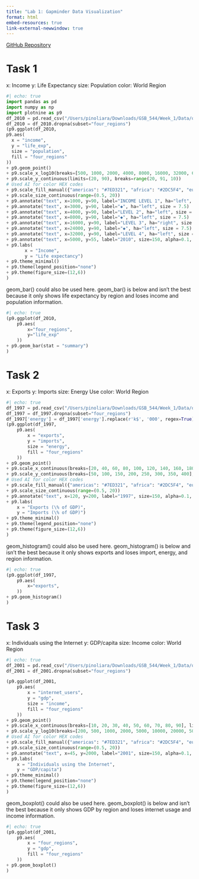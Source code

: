 ```yaml
---
title: "Lab 1: Gapminder Data Visualization"
format: html
embed-resources: true
link-external-newwindow: true
---
```


[GitHub Repository](https://github.com/pinoliar/GSB_544)

# Task 1

x: Income
y: Life Expectancy
size: Population
color: World Region

```python
#| echo: true
import pandas as pd
import numpy as np
import plotnine as p9
df_2010 = pd.read_csv("/Users/pinoliara/Downloads/GSB_544/Week_1/Data/q1data.csv")
df_2010 = df_2010.dropna(subset="four_regions")
(p9.ggplot(df_2010,
p9.aes(
  x = "income",
  y = "life_exp",
  size = "population",
  fill = "four_regions"
))
+ p9.geom_point()
+ p9.scale_x_log10(breaks=[500, 1000, 2000, 4000, 8000, 16000, 32000, 64000], labels=['500', '1000', '2000', '4000', '8000', '16k', '32k', '64k'], limits=[0,128000])
+ p9.scale_y_continuous(limits=(20, 90), breaks=range(20, 91, 10))
# Used AI for color HEX codes
+ p9.scale_fill_manual({"americas": "#7ED321", "africa": "#2DC5F4", "europe": "#F8E71C", "asia": "#FF6F8C"})
+ p9.scale_size_continuous(range=(0.5, 20))
+ p9.annotate("text", x=1000, y=90, label="INCOME LEVEL 1", ha="left", size = 7.5)
+ p9.annotate("text", x=3000, y=90, label="◆", ha="left", size = 7.5)
+ p9.annotate("text", x=4000, y=90, label="LEVEL 2", ha="left", size = 7.5)
+ p9.annotate("text", x=8000, y=90, label="◆", ha="left", size = 7.5)
+ p9.annotate("text", x=16000, y=90, label="LEVEL 3", ha="right", size = 7.5)
+ p9.annotate("text", x=24000, y=90, label="◆", ha="left", size = 7.5)
+ p9.annotate("text", x=32000, y=90, label="LEVEL 4", ha="left", size = 7.5)
+ p9.annotate("text", x=5000, y=55, label="2010", size=150, alpha=0.1, color="gray")
+ p9.labs(
       x = "Income",
       y = "Life expectancy")
+ p9.theme_minimal()
+ p9.theme(legend_position="none")
+ p9.theme(figure_size=(12,6))
)
```

geom_bar() could also be used here. geom_bar() is below and isn't the best because it only shows life expectancy by region and loses income and population information.

```python
#| echo: true
(p9.ggplot(df_2010,
    p9.aes(
        x="four_regions",
        y="life_exp"
    ))
+ p9.geom_bar(stat = "summary")
)
```

# Task 2

x: Exports
y: Imports
size: Energy Use
color: World Region

```python
#| echo: true
df_1997 = pd.read_csv("/Users/pinoliara/Downloads/GSB_544/Week_1/Data/q2data.csv")
df_1997 = df_1997.dropna(subset="four_regions")
df_1997['energy'] = df_1997['energy'].replace(r'k$', '000', regex=True).astype(float)
(p9.ggplot(df_1997,
    p9.aes(
        x = "exports",
        y = "imports", 
        size = "energy",
        fill = "four_regions"
    ))
+ p9.geom_point()
+ p9.scale_x_continuous(breaks=[20, 40, 60, 80, 100, 120, 140, 160, 180, 200, 220], labels=['20', '40', '60', '80', '100','120', '140', '160', '180', '200', '220'], limits=(0, 240))
+ p9.scale_y_continuous(breaks=[50, 100, 150, 200, 250, 300, 350, 400], labels=['50', '100', '150', '200', '250', '300', '350', '400'], limits=(0, 450))
# Used AI for color HEX codes
+ p9.scale_fill_manual({"americas": "#7ED321", "africa": "#2DC5F4", "europe": "#F8E71C", "asia": "#FF6F8C"})
+ p9.scale_size_continuous(range=(0.5, 20))
+ p9.annotate("text", x=120, y=200, label="1997", size=150, alpha=0.1, color="gray")
+ p9.labs(
    x = "Exports (\% of GDP)",
    y = "Imports (\% of GDP)")
+ p9.theme_minimal()
+ p9.theme(legend_position="none")
+ p9.theme(figure_size=(12,6))
)
```

geom_histogram() could also be used here. geom_histogram() is below and isn't the best because it only shows exports and loses import, energy, and region information.

```python
#| echo: true
(p9.ggplot(df_1997,
    p9.aes(
        x="exports",
    ))
+ p9.geom_histogram()
)
```

# Task 3

x: Individuals using the Internet
y: GDP/capita
size: Income
color: World Region

```python
#| echo: true
df_2001 = pd.read_csv("/Users/pinoliara/Downloads/GSB_544/Week_1/Data/q3data.csv")
df_2001 = df_2001.dropna(subset="four_regions")

(p9.ggplot(df_2001,
    p9.aes(
        x = "internet_users",
        y = "gdp",
        size = "income", 
        fill = "four_regions"
    ))
+ p9.geom_point()
+ p9.scale_x_continuous(breaks=[10, 20, 30, 40, 50, 60, 70, 80, 90], limits=(0, 100))
+ p9.scale_y_log10(breaks=[200, 500, 1000, 2000, 5000, 10000, 20000, 50000, 100000], labels=['200', '500', '1000', '2000', '5000', '10k', '20k', '50k', '100k'], limits=(100, 200000))
# Used AI for color HEX codes
+ p9.scale_fill_manual({"americas": "#7ED321", "africa": "#2DC5F4", "europe": "#F8E71C", "asia": "#FF6F8C"})
+ p9.scale_size_continuous(range=(0.5, 20))
+ p9.annotate("text", x=45, y=2000, label="2001", size=150, alpha=0.1, color="gray")
+ p9.labs(
    x = "Individuals using the Internet",
    y = "GDP/capita")
+ p9.theme_minimal()
+ p9.theme(legend_position="none")
+ p9.theme(figure_size=(12,6))
)
```

geom_boxplot() could also be used here. geom_boxplot() is below and isn't the best because it only shows GDP by region and loses internet usage and income information.

```python
#| echo: true
(p9.ggplot(df_2001,
    p9.aes(
        x = "four_regions",
        y = "gdp",
        fill = "four_regions"
    ))
+ p9.geom_boxplot()
)
```